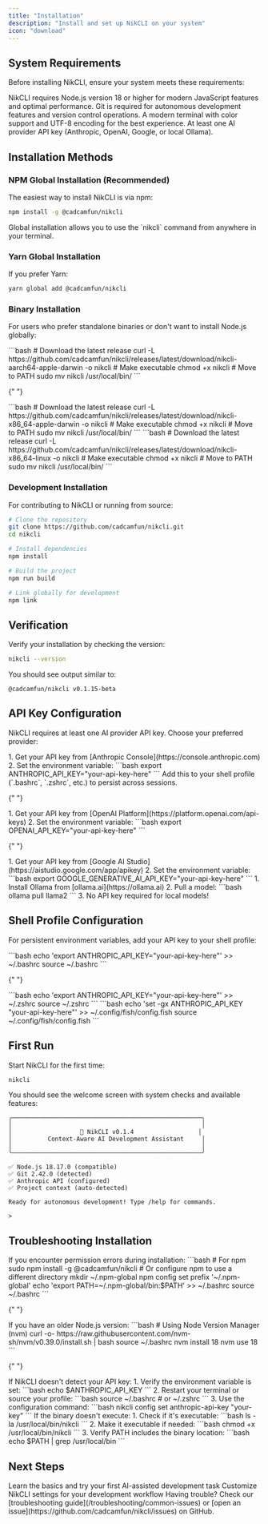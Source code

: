 ```yaml
---
title: "Installation"
description: "Install and set up NikCLI on your system"
icon: "download"
---
```


## System Requirements

Before installing NikCLI, ensure your system meets these requirements:

<CardGroup cols={2}>
  <Card title="Node.js 18+" icon="node-js">
    NikCLI requires Node.js version 18 or higher for modern JavaScript features
    and optimal performance.
  </Card>
  <Card title="Git" icon="git-alt">
    Git is required for autonomous development features and version control
    operations.
  </Card>
  <Card title="Terminal" icon="terminal">
    A modern terminal with color support and UTF-8 encoding for the best
    experience.
  </Card>
  <Card title="API Keys" icon="key">
    At least one AI provider API key (Anthropic, OpenAI, Google, or local
    Ollama).
  </Card>
</CardGroup>

## Installation Methods

### NPM Global Installation (Recommended)

The easiest way to install NikCLI is via npm:

```bash
npm install -g @cadcamfun/nikcli
```

<Note>
  Global installation allows you to use the `nikcli` command from anywhere in
  your terminal.
</Note>

### Yarn Global Installation

If you prefer Yarn:

```bash
yarn global add @cadcamfun/nikcli
```

### Binary Installation

For users who prefer standalone binaries or don't want to install Node.js globally:

<Tabs>
  <Tab title="macOS ARM64">
    ```bash # Download the latest release curl -L
    https://github.com/cadcamfun/nikcli/releases/latest/download/nikcli-aarch64-apple-darwin
    -o nikcli # Make executable chmod +x nikcli # Move to PATH sudo mv nikcli
    /usr/local/bin/ ```
  </Tab>

{" "}

<Tab title="macOS Intel">
  ```bash # Download the latest release curl -L
  https://github.com/cadcamfun/nikcli/releases/latest/download/nikcli-x86_64-apple-darwin
  -o nikcli # Make executable chmod +x nikcli # Move to PATH sudo mv nikcli
  /usr/local/bin/ ```
</Tab>

  <Tab title="Linux x64">
    ```bash # Download the latest release curl -L
    https://github.com/cadcamfun/nikcli/releases/latest/download/nikcli-x86_64-linux
    -o nikcli # Make executable chmod +x nikcli # Move to PATH sudo mv nikcli
    /usr/local/bin/ ```
  </Tab>
</Tabs>

### Development Installation

For contributing to NikCLI or running from source:

```bash
# Clone the repository
git clone https://github.com/cadcamfun/nikcli.git
cd nikcli

# Install dependencies
npm install

# Build the project
npm run build

# Link globally for development
npm link
```

## Verification

Verify your installation by checking the version:

```bash
nikcli --version
```

You should see output similar to:

```
@cadcamfun/nikcli v0.1.15-beta
```

## API Key Configuration

NikCLI requires at least one AI provider API key. Choose your preferred provider:

<Tabs>
  <Tab title="Anthropic Claude (Recommended)">
    1. Get your API key from [Anthropic Console](https://console.anthropic.com)
    2. Set the environment variable: ```bash export
    ANTHROPIC_API_KEY="your-api-key-here" ```
    <Tip>
      Add this to your shell profile (`.bashrc`, `.zshrc`, etc.) to persist
      across sessions.
    </Tip>
  </Tab>

{" "}

<Tab title="OpenAI GPT">
  1. Get your API key from [OpenAI
  Platform](https://platform.openai.com/api-keys) 2. Set the environment
  variable: ```bash export OPENAI_API_KEY="your-api-key-here" ```
</Tab>

{" "}

<Tab title="Google Gemini">
  1. Get your API key from [Google AI
  Studio](https://aistudio.google.com/app/apikey) 2. Set the environment
  variable: ```bash export GOOGLE_GENERATIVE_AI_API_KEY="your-api-key-here" ```
</Tab>

  <Tab title="Ollama (Local)">
    1. Install Ollama from [ollama.ai](https://ollama.ai) 2. Pull a model:
    ```bash ollama pull llama2 ``` 3. No API key required for local models!
  </Tab>
</Tabs>

## Shell Profile Configuration

For persistent environment variables, add your API key to your shell profile:

<Tabs>
  <Tab title="Bash">
    ```bash echo 'export ANTHROPIC_API_KEY="your-api-key-here"' >> ~/.bashrc
    source ~/.bashrc ```
  </Tab>

{" "}

<Tab title="Zsh">
  ```bash echo 'export ANTHROPIC_API_KEY="your-api-key-here"' >> ~/.zshrc source
  ~/.zshrc ```
</Tab>

  <Tab title="Fish">
    ```bash echo 'set -gx ANTHROPIC_API_KEY "your-api-key-here"' >>
    ~/.config/fish/config.fish source ~/.config/fish/config.fish ```
  </Tab>
</Tabs>

## First Run

Start NikCLI for the first time:

```bash
nikcli
```

You should see the welcome screen with system checks and available features:

```
╭─────────────────────────────────────────────────────╮
│                                                     │
│                   🚀 NikCLI v0.1.4                  │
│          Context-Aware AI Development Assistant     │
│                                                     │
╰─────────────────────────────────────────────────────╯

✅ Node.js 18.17.0 (compatible)
✅ Git 2.42.0 (detected)
✅ Anthropic API (configured)
✅ Project context (auto-detected)

Ready for autonomous development! Type /help for commands.

>
```

## Troubleshooting Installation

<AccordionGroup>
  <Accordion title="Permission Denied Errors">
    If you encounter permission errors during installation: ```bash # For npm
    sudo npm install -g @cadcamfun/nikcli # Or configure npm to use a different
    directory mkdir ~/.npm-global npm config set prefix '~/.npm-global' echo
    'export PATH=~/.npm-global/bin:$PATH' >> ~/.bashrc source ~/.bashrc ```
  </Accordion>

{" "}

<Accordion title="Node.js Version Issues">
  If you have an older Node.js version: ```bash # Using Node Version Manager
  (nvm) curl -o- https://raw.githubusercontent.com/nvm-sh/nvm/v0.39.0/install.sh
  | bash source ~/.bashrc nvm install 18 nvm use 18 ```
</Accordion>

{" "}

<Accordion title="API Key Not Detected">
  If NikCLI doesn't detect your API key: 1. Verify the environment variable is
  set: ```bash echo $ANTHROPIC_API_KEY ``` 2. Restart your terminal or source
  your profile: ```bash source ~/.bashrc # or ~/.zshrc ``` 3. Use the
  configuration command: ```bash nikcli config set anthropic-api-key "your-key"
  ```
</Accordion>

  <Accordion title="Binary Execution Issues">
    If the binary doesn't execute: 1. Check if it's executable: ```bash ls -la
    /usr/local/bin/nikcli ``` 2. Make it executable if needed: ```bash chmod +x
    /usr/local/bin/nikcli ``` 3. Verify PATH includes the binary location:
    ```bash echo $PATH | grep /usr/local/bin ```
  </Accordion>
</AccordionGroup>

## Next Steps

<CardGroup cols={2}>
  <Card title="First Steps" icon="rocket" href="/quickstart/first-steps">
    Learn the basics and try your first AI-assisted development task
  </Card>
  <Card title="Configuration" icon="gear" href="/quickstart/configuration">
    Customize NikCLI settings for your development workflow
  </Card>
</CardGroup>

<Note>
  Having trouble? Check our [troubleshooting
  guide](/troubleshooting/common-issues) or [open an
  issue](https://github.com/cadcamfun/nikcli/issues) on GitHub.
</Note>
